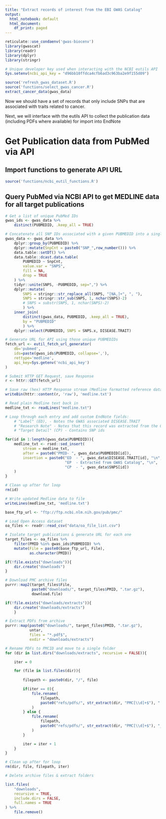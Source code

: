 ```yaml
---
title: "Extract records of interest from the EBI GWAS Catalog"
output:
  html_notebook: default
  html_document:
    df_print: paged
---
```


```r
reticulate::use_condaenv('gwas-biocenv')
library(gwascat)
library(readr)
library(dplyr)
library(stringr)

# Unique developer key used when interacting with the NCBI eutils API
Sys.setenv(ncbi_api_key = "d96bb10ffdca4cfb6ad3c963ba2e9f155d09")
```

```r
source('refresh_gwas_dataset.R')
source('functions/select_gwas_cancer.R')
extract_cancer_data(gwas_data)
```

Now we should have a set of records that only include SNPs that are associated with traits related to cancer.

Next, we will interface with the eutils API to collect the publication data (including PDFs where available) for import into EndNote

# Get Publication data from PubMed via API

## Import functions to generate API URL
```r
source('functions/ncbi_eutil_functions.R')
```

## Query PubMed via NCBI API to get MEDLINE data for all target publications
```r
# Get a list of unique PubMed IDs
gwas_ids <- gwas_data %>% 
    distinct(PUBMEDID, .keep_all = TRUE)

# Concatenate all SNP IDs associated with a given PUBMEDID into a single record for that PUBMEDID
gwas_data <- gwas_data %>% 
    dplyr::group_by(PUBMEDID) %>% 
    dplyr::mutate(SnpCnt = paste0("SNP_",row_number())) %>%
    data.table::setDT() %>% 
    data.table::dcast.data.table(
        PUBMEDID ~ SnpCnt,
        value.var = "SNPS",
        fill = NA,
        drop = TRUE
    ) %>% 
    tidyr::unite(SNPS, -PUBMEDID, sep=",") %>% 
    dplyr::mutate(
        SNPS = stringr::str_replace_all(SNPS, "[NA,]+", ", "),
        SNPS = stringr::str_sub(SNPS, 1, nchar(SNPS)-2)
        # SNPS = substr(SNPS, 1, nchar(SNPS)-2)
        ) %>%
    inner_join(
        distinct(gwas_data, PUBMEDID, .keep_all = TRUE), 
        by = "PUBMEDID"
        ) %>% 
    dplyr::select(PUBMEDID, SNPS = SNPS.x, DISEASE.TRAIT)

# Generate URL for API using those unique PUBMEDIDs
fetch_url <- eutil_fetch_url_generator(
    db='pubmed',
    ids=paste(gwas_ids$PUBMEDID, collapse=','),
    rettype='medline',
    api_key=Sys.getenv('ncbi_api_key')
)

# Submit HTTP GET Request, save Response
r <- httr::GET(fetch_url)

# Save raw (hex) HTTP Response stream (Medline formatted reference data) to plain text file
writeBin(httr::content(r, 'raw'), 'medline.txt')
```

```r
# Read plain Medline text back in
medline_txt <- readLines("medline.txt")

# Loop through each entry and add custom EndNote fields:
    # "Label" (ED), - Notes the GWAS associated DISEASE.TRAIT
    # "Research Note" - Notes that this record was extracted from the GWAS catalog
    # "Target Detail" (CP) - Contains SNP ids

for(id in 1:length(gwas_data$PUBMEDID)){
    medline_txt <- rsed::sed_insert(
        stream = medline_txt,
        after = paste0("PMID- ", gwas_data$PUBMEDID[id]),
        insertion = paste0("ED  - ", gwas_data$DISEASE.TRAIT[id], "\n", 
                           "EP  - Extracted from GWAS Catalog", "\n",
                           "CP  - ", gwas_data$SNPS[id])
    )
}

# Clean up after for loop
rm(id)

# Write updated Medline data to file
writeLines(medline_txt, 'medline.txt')
```

```r
base_ftp_url <- "ftp://ftp.ncbi.nlm.nih.gov/pub/pmc/"

# Load Open Access dataset
oa_files <- readr::read_csv("data/oa_file_list.csv")

# Isolate target publications & generate URL for each one
target_files <- oa_files %>%
    filter(PMID %in% gwas_ids$PUBMEDID) %>%
    mutate(File = paste0(base_ftp_url, File),
           as.character(PMID))

if(!file.exists("downloads")){
    dir.create("downloads")
}

# Download PMC archive files
purrr::map2(target_files$File,
            paste0("downloads/", target_files$PMID, ".tar.gz"),
            download.file)

if(!file.exists("downloads/extracts")){
    dir.create("downloads/extracts")
    }

# Extract PDFs from archive
purrr::map(paste0("downloads/", target_files$PMID, ".tar.gz"),
           untar,
           files = "*.pdf$",
           exdir = "downloads/extracts")

# Rename PDFs to PMCID and move to a single folder
for (dir in list.dirs("downloads/extracts", recursive = FALSE)){

    iter = 0

    for (file in list.files(dir)){
        
        filepath <- paste0(dir, "/", file)

        if(iter == 0){
            file.rename(
                filepath,
                paste0("refs/pdfs/", str_extract(dir, "PMC[\\d]+$"), ".pdf")
            )
        } else {
            file.rename(
                filepath,
                paste0("refs/pdfs/", str_extract(dir, "PMC[\\d]+$"), "_", iter, ".pdf")
            )
        }

        iter = iter + 1
    }
}

# Clean up after for loop
rm(dir, file, filepath, iter)

# Delete archive files & extract folders

list.files(
    "downloads",
    recursive = TRUE,
    include.dirs = FALSE, 
    full.names = TRUE
) %>%  
    file.remove()

```
